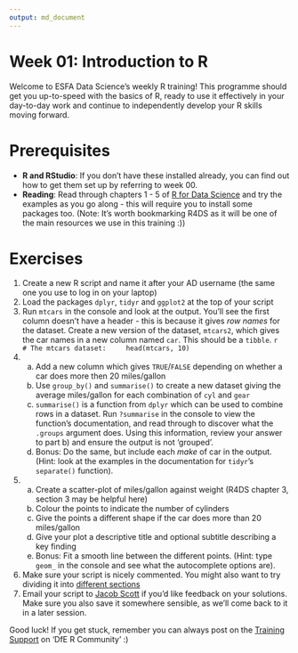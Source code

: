 ---
output: md_document
---

<!-- Please edit README.Rmd - not README.md -->

# Week 01: Introduction to R

Welcome to ESFA Data Science's weekly R training! This programme should get you
up-to-speed with the basics of R, ready to use it effectively in your day-to-day
work and continue to independently develop your R skills moving forward. 

# Prerequisites

- **R and RStudio**: If you don't have these installed already, you can find out
  how to get them set up by referring to week 00.
- **Reading**: Read through chapters 1 - 5 of [R for Data
  Science](https://r4ds.had.co.nz/introduction.html) and try the examples as you
  go along - this will require you to install some packages too. (Note: It's worth
  bookmarking R4DS as it will be one of the main resources we use in this training
  :))

# Exercises

1. Create a new R script and name it after your AD username (the same one you
  use to log in on your laptop)
2. Load the packages `dplyr`, `tidyr` and `ggplot2` at the top of your script
3. Run `mtcars` in the console and look at the output. You'll see the first
  column doesn't have a header - this is because it gives *row names* for the
  dataset. Create a new version of the dataset, `mtcars2`, which gives the car
  names in a new column named `car`. This should be a `tibble`.
    ```{r}
    # The mtcars dataset:
    head(mtcars, 10)
    ```
4. 
    a) Add a new column which gives `TRUE`/`FALSE` depending on whether a car does
       more then 20 miles/gallon
    b) Use `group_by()` and `summarise()` to create a new dataset giving the
       average miles/gallon for each combination of `cyl` and `gear` 
    c) `summarise()` is a function from `dplyr` which can be used to combine
       rows in a dataset. Run `?summarise` in the console to view the function's 
       documentation, and read through to discover what the `.groups` argument does.
       Using this information, review your answer to part b) and ensure the output 
       is not 'grouped'. 
    d) Bonus: Do the same, but include each *make* of car in the output. (Hint:
       look at the examples in the documentation for `tidyr`'s `separate()`
       function).
5.
    a) Create a scatter-plot of miles/gallon against weight (R4DS chapter 3, 
       section 3 may be helpful here)
    b) Colour the points to indicate the number of cylinders
    c) Give the points a different shape if the car does more than 20 miles/gallon
    d) Give your plot a descriptive title and optional subtitle describing a 
       key finding
    e) Bonus: Fit a smooth line between the different points. (Hint: type `geom_` 
       in the console and see what the autocomplete options are).
6. Make sure your script is nicely commented. You might also want to try 
  dividing it into [different sections](https://support.rstudio.com/hc/en-us/articles/200484568-Code-Folding-and-Sections-in-the-RStudio-IDE)
7. Email your script to [Jacob Scott](mailto:jacob.scott@education.gov.uk) if you'd
  like feedback on your solutions. Make sure you also save it somewhere sensible,
  as we'll come back to it in a later session.
  
Good luck! If you get stuck, remember you can always post on the [Training 
Support](https://teams.microsoft.com/l/channel/19%3a1c926bdbecf94b8b8d7e303670f98bc2%40thread.skype/Training%2520Support?groupId=b95c605d-8fbc-4e4d-9a76-2f7d1c55e70a&tenantId=fad277c9-c60a-4da1-b5f3-b3b8b34a82f9)
on 'DfE R Community' :)